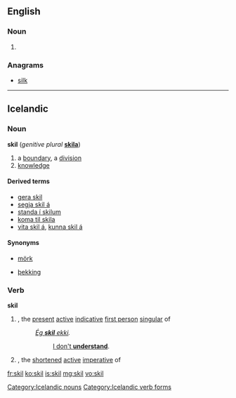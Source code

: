 ==English==

===Noun===
{{en-noun}}

# {{obsolete spelling of|skill}}

===Anagrams===
* [[silk#English|silk]]
----
==Icelandic==

===Noun===
'''skil''' {{n|p}} (''genitive plural'' '''[[skila]]''')
# a [[boundary]], a [[division]]{{jump|is|boundary|s}}
# [[knowledge]]{{jump|is|knowledge|s}}

====Derived terms====
* [[gera skil]]
* [[segja skil á]]
* [[standa í skilum]]
* [[koma til skila]]
* [[vita skil á]], [[kunna skil á]]

====Synonyms====
* {{jump|s|is|boundary}} [[mörk]]
* {{jump|s|is|knowledge}} [[þekking]]

[[Category:Icelandic nouns]]

===Verb===
'''skil'''
# {{term|skil||I understand|lang=is}}, the [[present]] [[active]] [[indicative]] [[first person]] [[singular]] of {{term|skilja||to understand|lang=is}}
#: ''[[ég skil ekki|Ég '''skil''' ekki]].''
#:: [[I don't understand|I don't '''understand''']].
# {{term|skil||understand!|lang=is}}, the [[shortened]] [[active]] [[imperative]] of {{term|skilja||to understand|lang=is}}

[[Category:Icelandic verb forms]]

[[fr:skil]]
[[ko:skil]]
[[is:skil]]
[[mg:skil]]
[[vo:skil]]